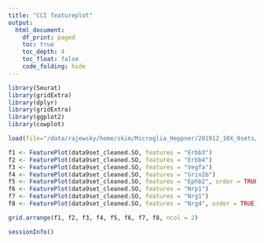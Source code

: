 ```yaml
---
title: "CCI featureplot"
output:
  html_document:
    df_print: paged
    toc: true
    toc_depth: 4
    toc_float: false
    code_folding: hide
---
```


```r
library(Seurat)
library(gridExtra)
library(dplyr)
library(gridExtra)
library(ggplot2)
library(cowplot)
```

```r
load(file="/data/rajewsky/home/skim/Microglia_Heppner/201912_10X_9sets/R_Scripts/20200210_figures_for_meeting_report_cleaned_Seurat_object_res0.8.Robj")

```

```r
f1 <- FeaturePlot(data9set_cleaned.SO, features = "Erbb3")
f2 <- FeaturePlot(data9set_cleaned.SO, features = "Erbb4")
f3 <- FeaturePlot(data9set_cleaned.SO, features = "Vegfa")
f4 <- FeaturePlot(data9set_cleaned.SO, features = "Grin2b")
f5 <- FeaturePlot(data9set_cleaned.SO, features = "Ephb2", order = TRUE)
f6 <- FeaturePlot(data9set_cleaned.SO, features = "Nrp1")
f7 <- FeaturePlot(data9set_cleaned.SO, features = "Nrg1")
f8 <- FeaturePlot(data9set_cleaned.SO, features = "Nrg4", order = TRUE)

grid.arrange(f1, f2, f3, f4, f5, f6, f7, f8, ncol = 2)
```

```r
sessionInfo()
```
